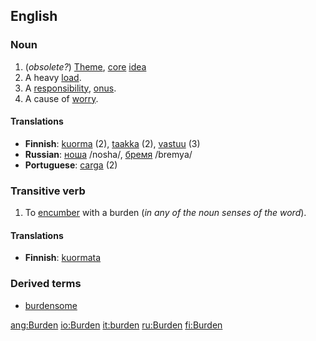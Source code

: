 ==English==

===Noun===
# (''obsolete?'') [[Theme]], [[core]] [[idea]]
# A heavy [[load]].
# A [[responsibility]], [[onus]].
# A cause of [[worry]].

====Translations====
*'''Finnish''': [[kuorma]] (2), [[taakka]] (2), [[vastuu]] (3)
*'''Russian''': [[:ru:ноша|ноша]] /nosha/, [[:ru:бремя|бремя]] /bremya/
*'''Portuguese''': [[carga]] (2)

===Transitive verb===

# To [[encumber]] with a burden (''in any of the noun senses of the word'').

====Translations====
*'''Finnish''': [[kuormata]]

===Derived terms===
*[[burdensome]]

[[ang:Burden]]
[[io:Burden]]
[[it:burden]]
[[ru:Burden]]
[[fi:Burden]]